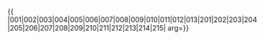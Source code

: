 {{ {{{1|PRC admin/showlist}}}
|001|002|003|004|005|006|007|008|009|010|011|012|013|201|202|203|204|205|206|207|208|209|210|211|212|213|214|215|
arg={{{arg|}}}}}